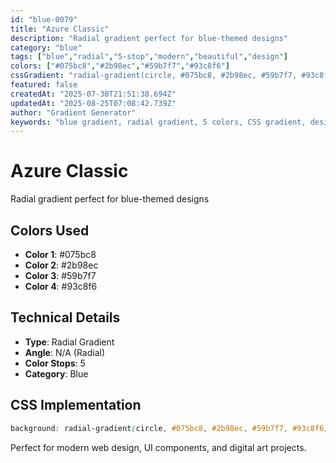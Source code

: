 ```yaml
---
id: "blue-0079"
title: "Azure Classic"
description: "Radial gradient perfect for blue-themed designs"
category: "blue"
tags: ["blue","radial","5-stop","modern","beautiful","design"]
colors: ["#075bc8","#2b98ec","#59b7f7","#93c8f6"]
cssGradient: "radial-gradient(circle, #075bc8, #2b98ec, #59b7f7, #93c8f6)"
featured: false
createdAt: "2025-07-30T21:51:38.694Z"
updatedAt: "2025-08-25T07:08:42.739Z"
author: "Gradient Generator"
keywords: "blue gradient, radial gradient, 5 colors, CSS gradient, design, #075bc8, #2b98ec, #59b7f7, #93c8f6"
---
```


# Azure Classic

Radial gradient perfect for blue-themed designs

## Colors Used
- **Color 1**: #075bc8
- **Color 2**: #2b98ec
- **Color 3**: #59b7f7
- **Color 4**: #93c8f6

## Technical Details
- **Type**: Radial Gradient
- **Angle**: N/A (Radial)
- **Color Stops**: 5
- **Category**: Blue

## CSS Implementation
```css
background: radial-gradient(circle, #075bc8, #2b98ec, #59b7f7, #93c8f6);
```

Perfect for modern web design, UI components, and digital art projects.
